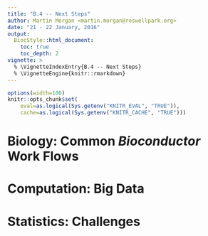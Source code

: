 ```yaml
---
title: "B.4 -- Next Steps"
author: Martin Morgan <martin.morgan@roswellpark.org>
date: "21 - 22 January, 2016"
output:
  BiocStyle::html_document:
    toc: true
    toc_depth: 2
vignette: >
  % \VignetteIndexEntry{B.4 -- Next Steps}
  % \VignetteEngine{knitr::rmarkdown}
---
```


```r
options(width=100)
knitr::opts_chunk$set(
    eval=as.logical(Sys.getenv("KNITR_EVAL", "TRUE")),
    cache=as.logical(Sys.getenv("KNITR_CACHE", "TRUE")))
```

# Biology: Common _Bioconductor_ Work Flows

# Computation: Big Data

# Statistics: Challenges

